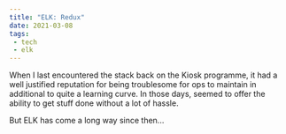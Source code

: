 ```yaml
---
title: "ELK: Redux"
date: 2021-03-08
tags:
 - tech
 - elk
---
```



When I last encountered the <ELK/> stack back on the Kiosk programme, it had a well justified reputation for being
troublesome for ops to maintain in additional to quite a learning curve. In those days, <Splunk/> seemed to offer
the ability to get stuff done without a lot of hassle.

But ELK has come a long way since then...